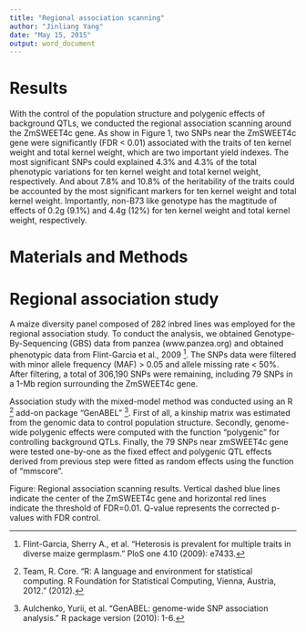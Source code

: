```yaml
---
title: "Regional association scanning"
author: "Jinliang Yang"
date: "May 15, 2015"
output: word_document
---
```


# Results
With the control of the population structure and polygenic effects of background QTLs, we conducted the regional association scanning around the ZmSWEET4c gene. As show in Figure 1, two SNPs near the ZmSWEET4c gene were significantly (FDR < 0.01) associated with the traits of ten kernel weight and total kernel weight, which are two important yield indexes. The most significant SNPs could explained 4.3% and 4.3% of the total phenotypic variations for ten kernel weight and total kernel weight, respectively. And about 7.8% and 10.8% of the heritability of the traits could be accounted by the most significant markers for ten kernel weight and total kernel weight. Importantly, non-B73 like genotype has the magtitude of effects of 0.2g (9.1%) and 4.4g (12%) for ten kernel weight and total kernel weight, respectively.

# Materials and Methods
# Regional association study
A maize diversity panel composed of 282 inbred lines was employed for the regional association study. To conduct the analysis, we obtained Genotype-By-Sequencing (GBS) data from panzea (www.panzea.org) and obtained phenotypic data from Flint-Garcia et al., 2009 [^flint-garcia]. The SNPs data were filtered with minor allele frequency (MAF) > 0.05 and allele missing rate < 50%. After filtering, a total of 306,190 SNPs were remaining, including 79 SNPs in a 1-Mb region surrounding the ZmSWEET4c gene. 

Association study with the mixed-model method was conducted using an R [^R] add-on package "GenABEL" [^GenABEL]. First of all, a kinship matrix was estimated from the genomic data to control population structure. Secondly, genome-wide polygenic effects were computed with the function "polygenic" for controlling background QTLs. Finally, the 79 SNPs near zmSWEET4c gene were tested one-by-one as the fixed effect and polygenic QTL effects derived from previous step were fitted as random effects using the function of "mmscore". 


Figure: Regional association scanning results. Vertical dashed blue lines indicate the center of the ZmSWEET4c gene and horizontal red lines indicate the threshold of FDR=0.01. Q-value represents the corrected p-values with FDR control. 

[^flint-garcia]: Flint-Garcia, Sherry A., et al. "Heterosis is prevalent for multiple traits in diverse maize germplasm." PloS one 4.10 (2009): e7433.
[^R]: Team, R. Core. "R: A language and environment for statistical computing. R Foundation for Statistical Computing, Vienna, Austria, 2012." (2012).
[^GenABEL]: Aulchenko, Yurii, et al. "GenABEL: genome-wide SNP association analysis." R package version (2010): 1-6.
